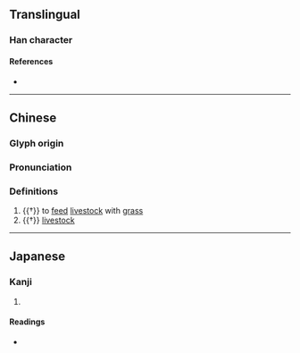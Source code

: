 {{character info}}
==Translingual==

===Han character===
{{Han char|rn=93|rad=牛|as=10|sn=14|four=27527|canj=HQPUU|ids=⿰牜芻}}

====References====
* {{Han ref|kx=0703.130|dkj=20116|dj=1116.120|hdz=31817.160|uh=7293|ud=29331|bh=E2C9|bd=58057}}

----

==Chinese==
{{zh-forms|alt=𤚄,𤛃,𤚂}}

===Glyph origin===
{{Han etym}}

===Pronunciation===
{{zh-pron
|m=chú
|mc=y
|oc=y
|cat=n,v
}}

===Definitions===
{{zh-hanzi}}

# {{†}} to [[feed]] [[livestock]] with [[grass]]
# {{†}} [[livestock]]

----

==Japanese==

===Kanji===
{{ja-kanji|grade=|rs=牛10}}

# {{rfdef|ja|sort=牛10}}

====Readings====
* {{ja-readings|on=[[す]] (su), [[しゅ]] (shu), [[すう]] (sū)|kun=}}